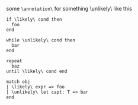 some `\annotation\` for something \unlikely\ like this

```pony
if \likely\ cond then
  foo
end

while \unlikely\ cond then
  bar
end

repeat
  baz
until \likely\ cond end

match obj
| \likely\ expr => foo
| \unlikely\ let capt: T => bar
end
```
